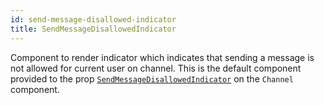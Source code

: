 ```yaml
---
id: send-message-disallowed-indicator
title: SendMessageDisallowedIndicator
---
```


Component to render indicator which indicates that sending a message is not allowed for current user on channel.
This is the default component provided to the prop [`SendMessageDisallowedIndicator`](../core-components/channel.mdx#sendmessagedisallowedindicator) on the `Channel` component.
